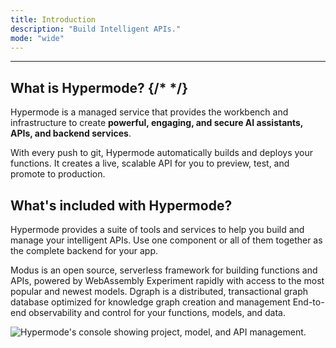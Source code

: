 ```yaml
---
title: Introduction
description: "Build Intelligent APIs."
mode: "wide"
---
```


---

## What is Hypermode? {/* <!-- vale Google.Contractions = NO --> */}

Hypermode is a managed service that provides the workbench and infrastructure to create **powerful,
engaging, and secure AI assistants, APIs, and backend services**.

With every push to git, Hypermode automatically builds and deploys your functions. It creates a
live, scalable API for you to preview, test, and promote to production.

## What's included with Hypermode?

Hypermode provides a suite of tools and services to help you build and manage your intelligent APIs.
Use one component or all of them together as the complete backend for your app.

<CardGroup cols={2}>
  <Card title="Functions" icon="rectangle-code" href="/modus">
    Modus is an open source, serverless framework for building functions and APIs, powered by
    WebAssembly
  </Card>
  <Card title="Model Hosting" icon="cube" href="/hosted-models">
    Experiment rapidly with access to the most popular and newest models.
  </Card>
  <Card title="Graph Data Store" icon="chart-network" href="https://dgraph.io">
    Dgraph is a distributed, transactional graph database optimized for knowledge graph creation and
    management
  </Card>
  <Card title="Integrated Console" icon="display" href="#collections">
    End-to-end observability and control for your functions, models, and data.
  </Card>
</CardGroup>

<img
  className="block"
  src="/images/console-screenshot.png"
  alt="Hypermode's console showing project, model, and API management."
/>
